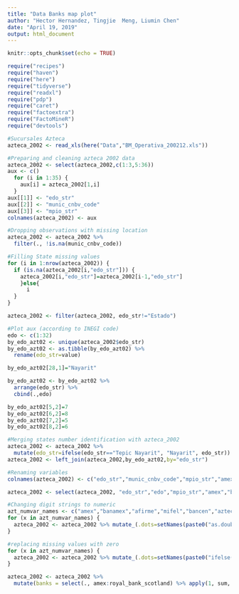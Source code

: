 ```yaml
---
title: "Data Banks map plot"
author: "Hector Hernandez, Tingjie  Meng, Liumin Chen"
date: "April 19, 2019"
output: html_document
---
```


```r
knitr::opts_chunk$set(echo = TRUE)
```

```r
require("recipes")
require("haven")
require("here")
require("tidyverse")
require("readxl")
require("pdp")
require("caret")
require("factoextra")
require("FactoMineR")
require("devtools")
```

```r
#Sucursales Azteca
azteca_2002 <- read_xls(here("Data","BM_Operativa_200212.xls"))
```

```r
#Preparing and cleaning azteca 2002 data
azteca_2002 <- select(azteca_2002,c(1:3,5:36))
aux <- c()
  for (i in 1:35) {
    aux[i] = azteca_2002[1,i]
  }
aux[[1]] <- "edo_str"
aux[[2]] <- "munic_cnbv_code"
aux[[3]] <- "mpio_str"
colnames(azteca_2002) <- aux

#Dropping observations with missing location
azteca_2002 <- azteca_2002 %>%
  filter(., !is.na(munic_cnbv_code))

#Filling State missing values
for (i in 1:nrow(azteca_2002)) {
  if (is.na(azteca_2002[i,"edo_str"])) {
    azteca_2002[i,"edo_str"]=azteca_2002[i-1,"edo_str"]
    }else{
      i
  }
}

azteca_2002 <- filter(azteca_2002, edo_str!="Estado")
```
```r

#Plot aux (according to INEGI code)
edo <- c(1:32)
by_edo_azt02 <- unique(azteca_2002$edo_str)
by_edo_azt02 <- as.tibble(by_edo_azt02) %>%
  rename(edo_str=value)

by_edo_azt02[28,1]="Nayarit"

by_edo_azt02 <- by_edo_azt02 %>%
  arrange(edo_str) %>%
  cbind(.,edo)

by_edo_azt02[5,2]=7
by_edo_azt02[6,2]=8
by_edo_azt02[7,2]=5
by_edo_azt02[8,2]=6

#Merging states number identification with azteca_2002
azteca_2002 <- azteca_2002 %>%
  mutate(edo_str=ifelse(edo_str=="Tepic Nayarit", "Nayarit", edo_str))
azteca_2002 <- left_join(azteca_2002,by_edo_azt02,by="edo_str")

```

```r
#Renaming variables
colnames(azteca_2002) <- c("edo_str","munic_cnbv_code","mpio_str","amex","banamex","afirme","mifel","bancen","azteca","bajio","inbursa","interacciones","invex","monex","santander","dresdner","boston","america","tokio_ufj","one","banorte","banregio","bansi","bancomer","credit_suisse","deutsche_bank","ge","republic","bital","ing","ixe","jp_morgan","scotiabank","serfin","royal_bank_scotland","edo")

azteca_2002 <- select(azteca_2002, "edo_str","edo","mpio_str","amex","banamex","afirme","mifel","bancen","azteca","bajio","inbursa","interacciones","invex","monex","santander","dresdner","boston","america","tokio_ufj","one","banorte","banregio","bansi","bancomer","credit_suisse","deutsche_bank","ge","republic","bital","ing","ixe","jp_morgan","scotiabank","serfin","royal_bank_scotland")

```
```r
#Changing digit strings to numeric
azt_numvar_names <- c("amex","banamex","afirme","mifel","bancen","azteca","bajio","inbursa","interacciones","invex","monex","santander","dresdner","boston","america","tokio_ufj","one","banorte","banregio","bansi","bancomer","credit_suisse","deutsche_bank","ge","republic","bital","ing","ixe","jp_morgan","scotiabank","serfin","royal_bank_scotland")
for (x in azt_numvar_names) {
  azteca_2002 <- azteca_2002 %>% mutate_(.dots=setNames(paste0("as.double(",x,")"), x))
}
```
```r
#replacing missing values with zero
for (x in azt_numvar_names) {
  azteca_2002 <- azteca_2002 %>% mutate_(.dots=setNames(paste0("ifelse(is.na(",x,"),0,",x,")"),x))
}
```
```r
azteca_2002 <- azteca_2002 %>%
  mutate(banks = select(., amex:royal_bank_scotland) %>% apply(1, sum, na.rm=TRUE))
```

